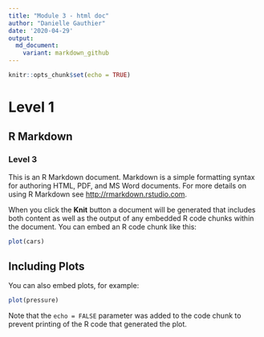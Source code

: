```yaml
---
title: "Module 3 - html doc"
author: "Danielle Gauthier"
date: '2020-04-29'
output: 
  md_document:
    variant: markdown_github
---
```


```r
knitr::opts_chunk$set(echo = TRUE)
```

# Level 1
## R Markdown {#nextsteps .emphasized}
### Level 3

This is an R Markdown document. Markdown is a simple formatting syntax for authoring HTML, PDF, and MS Word documents. For more details on using R Markdown see <http://rmarkdown.rstudio.com>.

When you click the **Knit** button a document will be generated that includes both content as well as the output of any embedded R code chunks within the document. You can embed an R code chunk like this:

```r
plot(cars)
```

## Including Plots

You can also embed plots, for example:

```r
plot(pressure)
```

Note that the `echo = FALSE` parameter was added to the code chunk to prevent printing of the R code that generated the plot.
